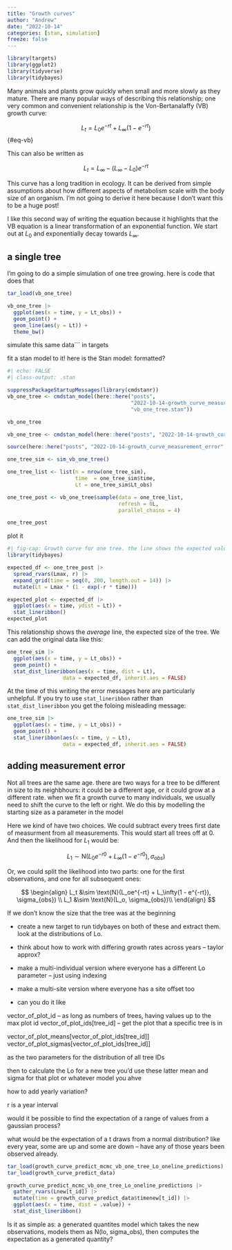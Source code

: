 ```yaml
---
title: "Growth curves"
author: "Andrew"
date: "2022-10-14"
categories: [stan, simulation]
freeze: false
---
```


```r
library(targets)
library(ggplot2)
library(tidyverse)
library(tidybayes)
```

Many animals and plants grow quickly when small and more slowly as they mature. There are many popular ways of describing this relationship; one very common and convenient relationship is the Von-Bertanalaffy (VB) growth curve:

$$
L_t = L_0e^{-rt} + L_\infty(1 - e^{-rt})
$$ {#eq-vb}

This can also be written as

$$
L_t = L_\infty - (L_\infty - L_0)e^{-rt}
$$

This curve has a long tradition in ecology. It can be derived from simple assumptions about how different aspects of metabolism scale with the body size of an organism. I'm not going to derive it here because I don't want this to be a huge post!

I like this second way of writing the equation because it highlights that the VB equation is a linear transformation of an exponential function. We start out at $L_0$ and exponentially decay towards $L_\infty$.

## a single tree

I'm going to do a simple simulation of one tree growing. here is code that does that

```r
tar_load(vb_one_tree)

vb_one_tree |> 
  ggplot(aes(x = time, y = Lt_obs)) + 
  geom_point() + 
  geom_line(aes(y = Lt)) + 
  theme_bw()
```

simulate this same data\`\`\` in targets

fit a stan model to it! here is the Stan model: formatted?

```r
#| echo: FALSE
#| class-output: .stan

suppressPackageStartupMessages(library(cmdstanr))
vb_one_tree <- cmdstan_model(here::here("posts", 
                                        "2022-10-14-growth_curve_measurement_error",
                                        "vb_one_tree.stan"))

vb_one_tree
```

```r

vb_one_tree <- cmdstan_model(here::here("posts", "2022-10-14-growth_curve_measurement_error","vb_one_tree.stan"))

source(here::here("posts", "2022-10-14-growth_curve_measurement_error","vb-growth.R"))

one_tree_sim <- sim_vb_one_tree()

one_tree_list <- list(n = nrow(one_tree_sim),
                      time  = one_tree_sim$time, 
                      Lt = one_tree_sim$Lt_obs)

one_tree_post <- vb_one_tree$sample(data = one_tree_list,
                                    refresh = 0L,
                                    parallel_chains = 4)

one_tree_post
```

plot it

```r
#| fig-cap: Growth curve for one tree. the line shows the expected value, with posterior uncertainty around exactly what that average should be. 
library(tidybayes)

expected_df <- one_tree_post |> 
  spread_rvars(Lmax, r) |> 
  expand_grid(time = seq(0, 200, length.out = 14)) |> 
  mutate(Lt = Lmax * (1 - exp(-r * time)))

expected_plot <- expected_df |> 
  ggplot(aes(x = time, ydist = Lt)) + 
  stat_lineribbon()
expected_plot
```

This relationship shows the *average* line, the expected size of the tree. We can add the original data like this:

```r
one_tree_sim |> 
  ggplot(aes(x = time, y = Lt_obs)) + 
  geom_point() +
  stat_dist_lineribbon(aes(x = time, dist = Lt),
                  data = expected_df, inherit.aes = FALSE)
```

At the time of this writing the error messages here are particularly unhelpful. If you try to use `stat_lineribbon` rather than `stat_dist_lineribbon` you get the foloing misleading message:

```r
one_tree_sim |> 
  ggplot(aes(x = time, y = Lt_obs)) + 
  geom_point() +
  stat_lineribbon(aes(x = time, y = Lt),
                  data = expected_df, inherit.aes = FALSE)
```

## adding measurement error

Not all trees are the same age. there are two ways for a tree to be different in size to its neighbhours: it could be a different age, or it could grow at a different rate. when we fit a growth curve to many individuals, we usually need to shift the curve to the left or right. We do this by modelling the starting size as a parameter in the model

Here we kind of have two choices. We could subtract every trees first date of measurment from all measurements. This would start all trees off at 0. And then the likelihood for $L_1$ would be:

$$ 
L_1 \sim \text{N}(L_0e^{-r0} + L_\infty(1 - e^{-r0}), \sigma_{obs})
$$

Or, we could split the likelihood into two parts: one for the first observations, and one for all subsequent ones:

$$
\begin{align}
L_t &\sim \text{N}(L_oe^{-rt} + L_\infty(1 - e^{-rt}), \sigma_{obs}) \\
L_1 &\sim \text{N}(L_o, \sigma_{obs})\\
\end{align}
$$

If we don't know the size that the tree was at the beginning

-   create a new target to run tidybayes on both of these and extract them. look at the distributions of Lo.

-   think about how to work with differing growth rates across years -- taylor approx?

-   make a multi-individual version where everyone has a different Lo parameter -- just using indexing

-   make a multi-site version where everyone has a site offset too

-   can you do it like

vector_of_plot_id -- as long as numbers of trees, having values up to the max plot id vector_of_plot_ids\[tree_id\] -- get the plot that a specific tree is in

vector_of_plot_means\[vector_of_plot_ids\[tree_id\]\] vector_of_plot_sigmas\[vector_of_plot_ids\[tree_id\]\]

as the two parameters for the distribution of all tree IDs

then to calculate the Lo for a new tree you'd use these latter mean and sigma for that plot or whatever model you ahve

how to add yearly variation?

r is a year interval

would it be possible to find the expectation of a range of values from a gaussian process?

what would be the expectation of a t draws from a normal distribution? like every year, some are up and some are down -- have any of those years been observed already.

```r
tar_load(growth_curve_predict_mcmc_vb_one_tree_Lo_oneline_predictions)
tar_load(growth_curve_predict_data)

growth_curve_predict_mcmc_vb_one_tree_Lo_oneline_predictions |> 
  gather_rvars(Lnew[t_id]) |> 
  mutate(time = growth_curve_predict_data$timenew[t_id]) |> 
  ggplot(aes(x = time, dist = .value)) + 
  stat_dist_lineribbon()
```

Is it as simple as: a generated quantites model which takes the new observations, models them as N(lo, sigma_obs), then computes the expectation as a generated quantity?
